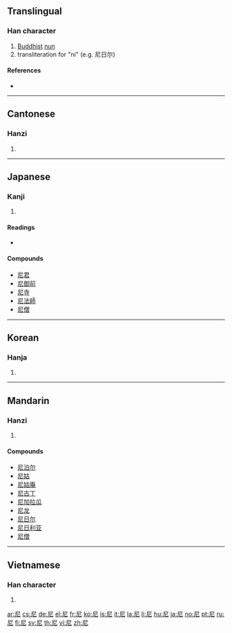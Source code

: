 ==Translingual==

===Han character===
{{Han char|rn=44|rad=尸|as=02|sn=5|four=7721<sub>1</sub>|canj=尸心 (SP)}}

# [[Buddhist]] [[nun]]
# transliteration for "ni" (e.g. 尼日尔)

====References====
* {{Han ref|kx=0300.030|dkj=07635|dj=0596.010|hdz=20965.040|uh=5C3C|ud=23612|bh=A5A7|bd=42407}}

----

==Cantonese==

===Hanzi===
{{yue-hanzi|jyut=|y=nei4}}

# {{defn|Cantonese}}

----

==Japanese==

===Kanji===
{{ja-kanji|grade=c|rs=尸02}}

# {{defn|Japanese}}

====Readings====
* {{ja-readings|on=[[に]] (ni), [[じ]] (ji)|kun=[[あま]] (ama)}}

====Compounds====
* [[尼君]]
* [[尼御前]]
* [[尼寺]]
* [[尼法師]]
* [[尼僧]]

----

==Korean==

===Hanja===
{{ko-hanja|hangeul=[[니]], [[일]]|rv=ni, il|mr=ni, il}}

# {{defn|Korean}}

----

==Mandarin==

===Hanzi===
{{cmn-hanzi|pin=[[ní]] ([[ni2]])|wg=ni<sup>2</sup>}}

# {{defn|Mandarin}}

====Compounds====
* [[尼泊尔]]
* [[尼姑]]
* [[尼姑庵]]
* [[尼古丁]]
* [[尼加拉瓜]]
* [[尼龙]]
* [[尼日尔]]
* [[尼日利亚]]
* [[尼僧]]

----

==Vietnamese==

===Han character===
{{vi-hantu|[[ni]], [[này]], [[nê]], [[nơi]], [[nầy]], [[nì]]}}

# {{defn|Vietnamese}}

[[ar:尼]]
[[cs:尼]]
[[de:尼]]
[[el:尼]]
[[fr:尼]]
[[ko:尼]]
[[is:尼]]
[[it:尼]]
[[la:尼]]
[[li:尼]]
[[hu:尼]]
[[ja:尼]]
[[no:尼]]
[[pt:尼]]
[[ru:尼]]
[[fi:尼]]
[[sv:尼]]
[[th:尼]]
[[vi:尼]]
[[zh:尼]]